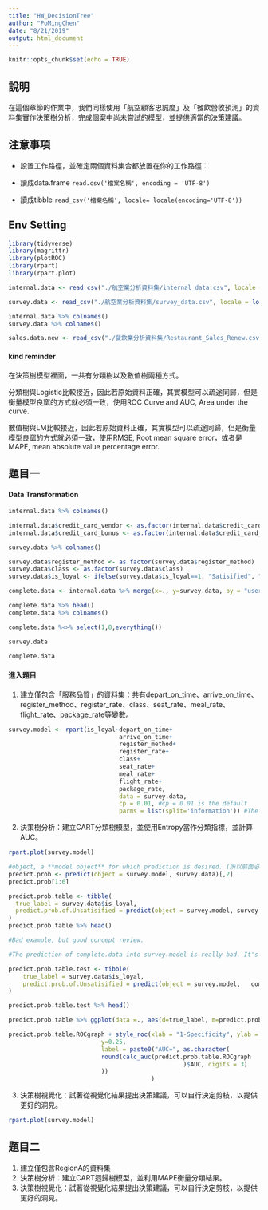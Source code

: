 ```yaml
---
title: "HW_DecisionTree"
author: "PoMingChen"
date: "8/21/2019"
output: html_document
---
```


```r
knitr::opts_chunk$set(echo = TRUE)
```

## 說明

在這個章節的作業中，我們同樣使用「航空顧客忠誠度」及「餐飲營收預測」的資料集實作決策樹分析，完成個案中尚未嘗試的模型，並提供適當的決策建議。

## 注意事項

- 設置工作路徑，並確定兩個資料集合都放置在你的工作路徑：

- 讀成data.frame
`read.csv('檔案名稱', encoding = 'UTF-8')`
- 讀成tibble
`read_csv('檔案名稱', locale= locale(encoding='UTF-8'))`

## Env Setting 

```r
library(tidyverse)
library(magrittr)
library(plotROC)
library(rpart)
library(rpart.plot)
```


```r
internal.data <- read_csv("./航空業分析資料集/internal_data.csv", locale = locale(encoding = "UTF-8"))

survey.data <- read_csv("./航空業分析資料集/survey_data.csv", locale = locale(encoding = "UTF-8"))
```

```r
internal.data %>% colnames()
survey.data %>% colnames()
```


```r
sales.data.new <- read_csv("./餐飲業分析資料集/Restaurant_Sales_Renew.csv", locale = locale(encoding = "UTF-8"))
```

#### kind reminder

在決策樹模型裡面，一共有分類樹以及數值樹兩種方式。

分類樹與Logistic比較接近，因此若原始資料正確，其實模型可以疏途同歸，但是衡量模型良窳的方式就必須一致，使用ROC Curve and AUC, Area under the curve.

數值樹與LM比較接近，因此若原始資料正確，其實模型可以疏途同歸，但是衡量模型良窳的方式就必須一致，使用RMSE, Root mean square error，或者是MAPE, mean absolute value percentage error.

## 題目一

#### Data Transformation

```r
internal.data %>% colnames()
```

```r
internal.data$credit_card_vendor <- as.factor(internal.data$credit_card_vendor)
internal.data$credit_card_bonus <- as.factor(internal.data$credit_card_bonus)
```

```r
survey.data %>% colnames()
```

```r
survey.data$register_method <- as.factor(survey.data$register_method)
survey.data$class <- as.factor(survey.data$class)
survey.data$is_loyal <- ifelse(survey.data$is_loyal==1, "Satisified", "Unsatisified")
```

```r
complete.data <- internal.data %>% merge(x=., y=survey.data, by = "user_id")
```

```r
complete.data %>% head()
complete.data %>% colnames()
```


```r
complete.data %<>% select(1,8,everything())
```

```r
survey.data
```

```r
complete.data
```



#### 進入題目

1. 建立僅包含「服務品質」的資料集：共有depart_on_time、arrive_on_time、register_method、register_rate、class、seat_rate、meal_rate、flight_rate、package_rate等變數。

```r
survey.model <- rpart(is_loyal~depart_on_time+
                               arrive_on_time+
                               register_method+
                               register_rate+
                               class+
                               seat_rate+
                               meal_rate+
                               flight_rate+
                               package_rate,
                               data = survey.data,
                               cp = 0.01, #cp = 0.01 is the default
                               parms = list(split='information')) #The splitting index can be gini or information. The default priors are proportional to the data counts, the losses default to 1, and the split defaults to gini.
```

2. 決策樹分析：建立CART分類樹模型，並使用Entropy當作分類指標，並計算AUC。

```r
rpart.plot(survey.model)
```

```r
#object, a **model object** for which prediction is desired. (所以前面必定是放你設計的model，不定參數放你original 的data)
predict.prob <- predict(object = survey.model, survey.data)[,2] 
predict.prob[1:6]
```

```r
predict.prob.table <- tibble(
  true_label = survey.data$is_loyal,
  predict.prob.of.Unsatisified = predict(object = survey.model, survey.data)[,2] 
)
predict.prob.table %>% head()
``` 


```r
#Bad example, but good concept review.

#The prediction of complete.data into survey.model is really bad. It's simple to understand it through the LogOdd linear regression on the variables. With only few variable(X_1~X_i not to X_j), that's not really fit.

predict.prob.table.test <- tibble(
    true_label = survey.data$is_loyal,
    predict.prob.of.Unsatisified = predict(object = survey.model,   complete.data)[,2] 
)

predict.prob.table.test %>% head()
```

```r
predict.prob.table %>% ggplot(data =., aes(d=true_label, m=predict.prob.of.Unsatisified)) + geom_roc(n.cuts = 3, labelsize = 3, labelround = 2) -> predict.prob.table.ROCgraph
```

```r
predict.prob.table.ROCgraph + style_roc(xlab = "1-Specificity", ylab = "sensitivity") + annotate(geom = "text",                                                              x=0.75, 
                          y=0.25,
                          label = paste0("AUC=", as.character(
                          round(calc_auc(predict.prob.table.ROCgraph
                                                 )$AUC, digits = 3)
                          ))
                                        )
```


3. 決策樹視覺化：試著從視覺化結果提出決策建議，可以自行決定剪枝，以提供更好的洞見。

```r
rpart.plot(survey.model)
```


## 題目二

1. 建立僅包含RegionA的資料集
2. 決策樹分析：建立CART迴歸樹模型，並利用MAPE衡量分類結果。
3. 決策樹視覺化：試著從視覺化結果提出決策建議，可以自行決定剪枝，以提供更好的洞見。

